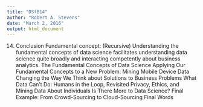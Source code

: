 ```yaml
---
title: "DSfB14"
author: "Robert A. Stevens"
date: "March 2, 2016"
output: html_document
---
```


14. Conclusion
Fundamental concept: (Recursive) Understanding the fundamental concepts of data science facilitates understanding data science quite broadly and interacting competently about business analytics.
The Fundamental Concepts of Data Science
Applying Our Fundamental Concepts to a New Problem: Mining Mobile Device Data
Changing the Way We Think about Solutions to Business Problems
What Data Can't Do: Humans in the Loop, Revisited
Privacy, Ethics, and Mining Data About Individuals
Is There More to Data Science?
Final Example: From Crowd-Sourcing to Cloud-Sourcing
Final Words
